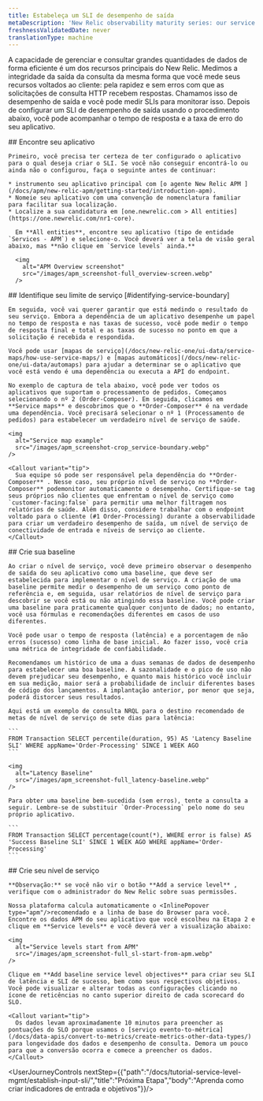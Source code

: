 ```yaml
---
title: Estabeleça um SLI de desempenho de saída
metaDescription: 'New Relic observability maturity series: our service level management guide shows you how to easily measure and communicate the overall health, performance, and quality of your digital products and services to all stakeholders.'
freshnessValidatedDate: never
translationType: machine
---
```


A capacidade de gerenciar e consultar grandes quantidades de dados de forma eficiente é um dos recursos principais do New Relic. Medimos a integridade da saída da consulta da mesma forma que você mede seus recursos voltados ao cliente: pela rapidez e sem erros com que as solicitações de consulta HTTP recebem respostas. Chamamos isso de desempenho de saída e você pode medir SLIs para monitorar isso. Depois de configurar um SLI de desempenho de saída usando o procedimento abaixo, você pode acompanhar o tempo de resposta e a taxa de erro do seu aplicativo.

<Steps>
  <Step>
    ## Encontre seu aplicativo

    Primeiro, você precisa ter certeza de ter configurado o aplicativo para o qual deseja criar o SLI. Se você não conseguir encontrá-lo ou ainda não o configurou, faça o seguinte antes de continuar:

    * instrumento seu aplicativo principal com [o agente New Relic APM ](/docs/apm/new-relic-apm/getting-started/introduction-apm).
    * Nomeie seu aplicativo com uma convenção de nomenclatura familiar para facilitar sua localização.
    * Localize a sua candidatura em [one.newrelic.com > All entities](https://one.newrelic.com/nr1-core).

      Em **All entities**, encontre seu aplicativo (tipo de entidade `Services - APM`) e selecione-o. Você deverá ver a tela de visão geral abaixo, mas **não clique em `Service levels` ainda.**

      <img
        alt="APM Overview screenshot"
        src="/images/apm_screenshot-full_overview-screen.webp"
      />
  </Step>

  <Step>
    ## Identifique seu limite de serviço [#identifying-service-boundary]

    Em seguida, você vai querer garantir que está medindo o resultado do seu serviço. Embora a dependência de um aplicativo desempenhe um papel no tempo de resposta e nas taxas de sucesso, você pode medir o tempo de resposta final e total e as taxas de sucesso no ponto em que a solicitação é recebida e respondida.

    Você pode usar [mapas de serviço](/docs/new-relic-one/ui-data/service-maps/how-use-service-maps/) e [mapas automáticos](/docs/new-relic-one/ui-data/automaps) para ajudar a determinar se o aplicativo que você está vendo é uma dependência ou executa a API do endpoint.

    No exemplo de captura de tela abaixo, você pode ver todos os aplicativos que suportam o processamento de pedidos. Começamos selecionando o nº 2 (Order-Composer). Em seguida, clicamos em **Service maps** e descobrimos que o **Order-Composer** é na verdade uma dependência. Você precisará selecionar o nº 1 (Processamento de pedidos) para estabelecer um verdadeiro nível de serviço de saúde.

    <img
      alt="Service map example"
      src="/images/apm_screenshot-crop_service-boundary.webp"
    />

    <Callout variant="tip">
      Sua equipe só pode ser responsável pela dependência do **Order-Composer** . Nesse caso, seu próprio nível de serviço no **Order-Composer** podemonitor automaticamente o desempenho. Certifique-se tag seus próprios não clientes que enfrentam o nível de serviço como `customer-facing:false` para permitir uma melhor filtragem nos relatórios de saúde. Além disso, considere trabalhar com o endpoint voltado para o cliente (#1 Order-Processing) durante a observabilidade para criar um verdadeiro desempenho de saída, um nível de serviço de conectividade de entrada e níveis de serviço ao cliente.
    </Callout>
  </Step>

  <Step>
    ## Crie sua baseline

    Ao criar o nível de serviço, você deve primeiro observar o desempenho de saída do seu aplicativo como uma baseline, que deve ser estabelecida para implementar o nível de serviço. A criação de uma baseline permite medir o desempenho de um serviço como ponto de referência e, em seguida, usar relatórios de nível de serviço para descobrir se você está ou não atingindo essa baseline. Você pode criar uma baseline para praticamente qualquer conjunto de dados; no entanto, você usa fórmulas e recomendações diferentes em casos de uso diferentes.

    Você pode usar o tempo de resposta (latência) e a porcentagem de não erros (sucesso) como linha de base inicial. Ao fazer isso, você cria uma métrica de integridade de confiabilidade.

    Recomendamos um histórico de uma a duas semanas de dados de desempenho para estabelecer uma boa baseline. A sazonalidade e o pico de uso não devem prejudicar seu desempenho, e quanto mais histórico você incluir em sua medição, maior será a probabilidade de incluir diferentes bases de código dos lançamentos. A implantação anterior, por menor que seja, poderá distorcer seus resultados.

    Aqui está um exemplo de consulta NRQL para o destino recomendado de metas de nível de serviço de sete dias para latência:

    ```
    FROM Transaction SELECT percentile(duration, 95) AS 'Latency Baseline SLI' WHERE appName='Order-Processing' SINCE 1 WEEK AGO
    ```

    <img
      alt="Latency Baseline"
      src="/images/apm_screenshot-full_latency-baseline.webp"
    />

    Para obter uma baseline bem-sucedida (sem erros), tente a consulta a seguir. Lembre-se de substituir `Order-Processing` pelo nome do seu próprio aplicativo.

    ```
    FROM Transaction SELECT percentage(count(*), WHERE error is false) AS 'Success Baseline SLI' SINCE 1 WEEK AGO WHERE appName='Order-Processing'
    ```
  </Step>

  <Step>
    ## Crie seu nível de serviço

    **Observação:** se você não vir o botão **Add a service level** , verifique com o administrador do New Relic sobre suas permissões.

    Nossa plataforma calcula automaticamente o <InlinePopover type="apm"/>recomendado e a linha de base do Browser para você. Encontre os dados APM do seu aplicativo que você escolheu na Etapa 2 e clique em **Service levels** e você deverá ver a visualização abaixo:

    <img
      alt="Service levels start from APM"
      src="/images/apm_screenshot-full_sl-start-from-apm.webp"
    />

    Clique em **Add baseline service level objectives** para criar seu SLI de latência e SLI de sucesso, bem como seus respectivos objetivos. Você pode visualizar e alterar todas as configurações clicando no ícone de reticências no canto superior direito de cada scorecard do SLO.

    <Callout variant="tip">
      Os dados levam aproximadamente 10 minutos para preencher as pontuações do SLO porque usamos o [serviço evento-to-métrica](/docs/data-apis/convert-to-metrics/create-metrics-other-data-types/) para longevidade dos dados e desempenho de consulta. Demora um pouco para que a conversão ocorra e comece a preencher os dados.
    </Callout>
  </Step>
</Steps>

<UserJourneyControls nextStep={{"path":"/docs/tutorial-service-level-mgmt/establish-input-sli/","title":"Próxima Etapa","body":"Aprenda como criar indicadores de entrada e objetivos"}}/>
